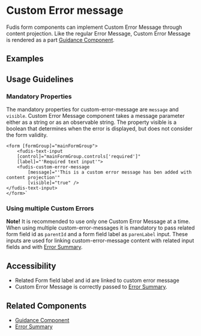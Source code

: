 
<Meta title="Components/Form/Error Messages/Custom Error Message" />

# Custom Error message

Fudis form components can implement Custom Error Message through content projection. 
Like the regular Error Message, Custom Error Message is rendered as a part [Guidance Component](/docs/components-guidance). 

## Examples

<Canvas of={CustomErrorMessageStories.CustomErrorMessageExample}></Canvas>



## Usage Guidelines

### Mandatory Properties

The mandatory properties for custom-error-message are `message` and `visible`. Custom Error Message component takes a message parameter either as a string or as an observable string.
The property visible is a boolean that determines when the error is displayed, but does not consider the form validity.

````
<form [formGroup]="mainFormGroup">
	<fudis-text-input
	[control]="mainFormGroup.controls['required']"
	[label]="'Required text input'">
	<fudis-custom-error-message
		[message]="'This is a custom error message has ben added with content projection'"
		[visible]="true" />
</fudis-text-input>
</form>`
````
### Using multiple Custom Errors

**Note!** It is recommended to use only one Custom Error Message at a time. When using multiple custom-error-messages it is mandatory to pass related form field id as `parentId` and a form field label as `parenLabel` input. 
These inputs are used for linking custom-error-message content with related input fields and with [Error Summary](/docs/components-form-error-summary--documentation).

## Accessibility

- Related Form field label and id are linked to custom error message
- Custom Error Message is correctly passed to [Error Summary](/docs/components-form-error-summary--documentation).

## Related Components

- [Guidance Component](/docs/components-guidance)
- [Error Summary](/docs/components-form-error-summary--documentation)
